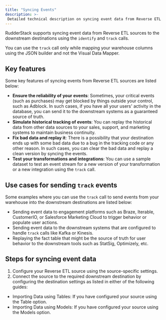 ```yaml
---
title: "Syncing Events"
description: >-
 Detailed technical description on syncing event data from Reverse ETL sources to the destinations.
---
```


RudderStack supports syncing event data from Reverse ETL sources to the downstream destinations using the <Link to="/event-spec/standard-events/identify/">`identify`</Link> and <Link to="/event-spec/standard-events/track/">`track`</Link> calls.

<div class="warningBlock">
You can use the <code class="inline-code">track</code> call only while mapping your warehouse columns using the JSON builder and not the <Link to="/sources/reverse-etl/features/visual-data-mapper/">Visual Data Mapper</Link>.
</div>

## Key features

Some key features of syncing events from Reverse ETL sources are listed below:

- **Ensure the reliability of your events**: Sometimes, your critical events (such as purchases) may get blocked by things outside your control, such as Adblock. In such cases, if you have all your users' activity in the database, you can send it to the downstream systems as a guaranteed source of truth.
- **Simulate historical tracking of events**: You can replay the historical data from other data sources to your sales, support, and marketing systems to maintain business continuity.
- **Fix bad data and replay it**: There is a possibility that your destination ends up with some bad data due to a bug in the tracking code or any other reason.
In such cases, you can clear the bad data and replay a clean version by syncing the events.
- **Test your transformations and integrations**: You can use a sample dataset to test an event stream for a new version of your transformation or a new integration using the `track` call. 

## Use cases for sending `track` events

Some examples where you can use the `track` call to send events from your warehouse into the downstream destinations are listed below:

- Sending event data to engagement platforms such as Braze, Iterable, CustomerIO, or Salesforce Marketing Cloud to trigger behavior or populate user actions.
- Sending event data to the downstream systems that are configured to handle `track` calls like Kafka or Kinesis.
- Replaying the fact table that might be the source of truth for user behavior to the downstream tools such as StatSig, Optimizely, etc.

## Steps for syncing event data

1. Configure your Reverse ETL source using the <Link to="/sources/reverse-etl/">source-specific settings</Link>.
2. Connect the source to the required downstream destination by configuring the destination settings as listed in either of the following guides:
- <Link to="/sources/reverse-etl/common-settings/importing-data-using-tables/">Importing Data using Tables</Link>: If you have configured your source using the Table option.
- <Link to="/sources/reverse-etl/common-settings/importing-data-using-models/">Importing Data using Models</Link>: If you have configured your source using the Models option.
